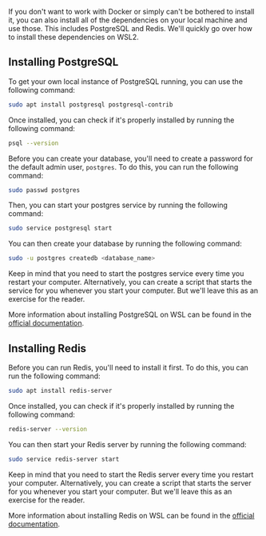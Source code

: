 If you don't want to work with Docker or simply can't be bothered to install it, you can also install all of the dependencies on your local machine and use those. This includes PostgreSQL and Redis. We'll quickly go over how to install these dependencies on WSL2.

## Installing PostgreSQL

To get your own local instance of PostgreSQL running, you can use the following command:

```bash
sudo apt install postgresql postgresql-contrib
```

Once installed, you can check if it's properly installed by running the following command:

```bash
psql --version
```

Before you can create your database, you'll need to create a password for the default admin user, `postgres`. To do this, you can run the following command:

```bash
sudo passwd postgres
```

Then, you can start your postgres service by running the following command:

```bash
sudo service postgresql start
```

You can then create your database by running the following command:

```bash
sudo -u postgres createdb <database_name>
```

Keep in mind that you need to start the postgres service every time you restart your computer. Alternatively, you can create a script that starts the service for you whenever you start your computer. But we'll leave this as an exercise for the reader.

More information about installing PostgreSQL on WSL can be found in the [official documentation](https://learn.microsoft.com/en-us/windows/wsl/tutorials/wsl-database#install-postgresql).

## Installing Redis

Before you can run Redis, you'll need to install it first. To do this, you can run the following command:

```bash
sudo apt install redis-server
```

Once installed, you can check if it's properly installed by running the following command:

```bash
redis-server --version
```

You can then start your Redis server by running the following command:

```bash
sudo service redis-server start
```

Keep in mind that you need to start the Redis server every time you restart your computer. Alternatively, you can create a script that starts the server for you whenever you start your computer. But we'll leave this as an exercise for the reader.

More information about installing Redis on WSL can be found in the [official documentation](https://learn.microsoft.com/en-us/windows/wsl/tutorials/wsl-database#install-redis).